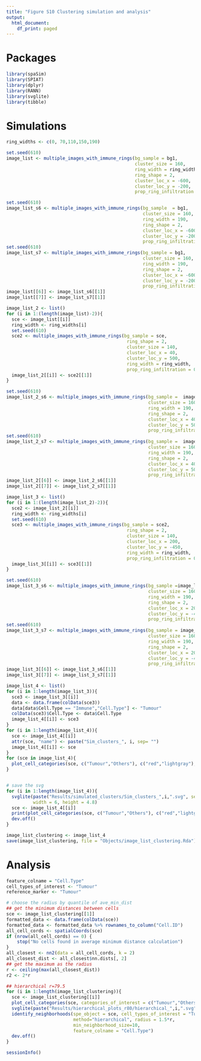 ```yaml
---
title: "Figure S10 Clustering simulation and analysis"
output:
  html_document:
    df_print: paged
---
```


# Packages

```r
library(spaSim)
library(SPIAT)
library(dplyr)
library(RANN)
library(svglite)
library(tibble)
```

# Simulations

```r
ring_widths <- c(0, 70,110,150,190)

set.seed(610)
image_list <- multiple_images_with_immune_rings(bg_sample = bg1,
                                                cluster_size = 160,
                                                ring_width = ring_widths, 
                                                ring_shape = 2,
                                                cluster_loc_x = -600,
                                                cluster_loc_y = -200,
                                                prop_ring_infiltration = 0.6)
```

```r
set.seed(610)
image_list_s6 <- multiple_images_with_immune_rings(bg_sample  = bg1,
                                                   cluster_size = 160,
                                                   ring_width = 190, 
                                                   ring_shape = 2,
                                                   cluster_loc_x = -600,
                                                   cluster_loc_y = -200,
                                                   prop_ring_infiltration = 0.4)
set.seed(610)
image_list_s7 <- multiple_images_with_immune_rings(bg_sample = bg1,
                                                   cluster_size = 160,
                                                   ring_width = 190, 
                                                   ring_shape = 2,
                                                   cluster_loc_x = -600,
                                                   cluster_loc_y = -200,
                                                   prop_ring_infiltration = 0.2)
image_list[[6]] <- image_list_s6[[1]]
image_list[[7]] <- image_list_s7[[1]]
```

```r
image_list_2 <- list()
for (i in 1:(length(image_list)-2)){
  sce <- image_list[[i]]
  ring_width <- ring_widths[i]
  set.seed(610)
  sce2 <- multiple_images_with_immune_rings(bg_sample = sce,
                                             ring_shape = 2,
                                             cluster_size = 140,
                                             cluster_loc_x = 40,
                                             cluster_loc_y = 500,
                                             ring_width = ring_width,
                                             prop_ring_infiltration = 0.6)
  image_list_2[[i]] <- sce2[[1]]
}
```

```r
set.seed(610)
image_list_2_s6 <- multiple_images_with_immune_rings(bg_sample =  image_list[[6]],
                                                     cluster_size = 160,
                                                     ring_width = 190, 
                                                     ring_shape = 2,
                                                     cluster_loc_x = 40,
                                                     cluster_loc_y = 500,
                                                     prop_ring_infiltration = 0.4)
set.seed(610)
image_list_2_s7 <- multiple_images_with_immune_rings(bg_sample =  image_list[[7]],
                                                     cluster_size = 160,
                                                     ring_width = 190, 
                                                     ring_shape = 2,
                                                     cluster_loc_x = 40,
                                                     cluster_loc_y = 500,
                                                     prop_ring_infiltration = 0.2)
image_list_2[[6]] <- image_list_2_s6[[1]]
image_list_2[[7]] <- image_list_2_s7[[1]]
```

```r
image_list_3 <- list()
for (i in 1:(length(image_list_2)-2)){
  sce2 <- image_list_2[[i]]
  ring_width <- ring_widths[i]
  set.seed(610)
  sce3 <- multiple_images_with_immune_rings(bg_sample = sce2,
                                             ring_shape = 2,
                                             cluster_size = 140,
                                             cluster_loc_x = 200,
                                             cluster_loc_y = -450,
                                             ring_width = ring_width,
                                             prop_ring_infiltration = 0.6)
  image_list_3[[i]] <- sce3[[1]]
}
```

```r
set.seed(610)
image_list_3_s6 <- multiple_images_with_immune_rings(bg_sample =image_list_2[[6]],
                                                     cluster_size = 160,
                                                     ring_width = 190, 
                                                     ring_shape = 2,
                                                     cluster_loc_x = 200,
                                                     cluster_loc_y = -450,
                                                     prop_ring_infiltration = 0.4)
set.seed(610)
image_list_3_s7 <- multiple_images_with_immune_rings(bg_sample = image_list_2[[7]],
                                                     cluster_size = 160,
                                                     ring_width = 190, 
                                                     ring_shape = 2,
                                                     cluster_loc_x = 200,
                                                     cluster_loc_y = -400,
                                                     prop_ring_infiltration = 0.2)
image_list_3[[6]] <- image_list_3_s6[[1]]
image_list_3[[7]] <- image_list_3_s7[[1]]
```

```r
image_list_4 <- list()
for (i in 1:length(image_list_3)){
  sce3 <- image_list_3[[i]]
  data <- data.frame(colData(sce3))
  data[data$Cell.Type == "Immune","Cell.Type"] <- "Tumour"
  colData(sce3)$Cell.Type <- data$Cell.Type
  image_list_4[[i]] <- sce3
}
for (i in 1:length(image_list_4)){
  sce <- image_list_4[[i]]
  attr(sce, "name") <- paste("Sim_clusters_", i, sep= "")
  image_list_4[[i]] <- sce
}
for (sce in image_list_4){
  plot_cell_categories(sce, c("Tumour","Others"), c("red","lightgray"),"Cell.Type")
}


# save the svg
for (i in 1:length(image_list_4)){
  svglite(paste("Results/simulated_clusters/Sim_clusters_",i,".svg", sep = ""),
          width = 6, height = 4.8)
  sce <- image_list_4[[i]]
  print(plot_cell_categories(sce, c("Tumour","Others"), c("red","lightgray"),"Cell.Type"))
  dev.off()
}
```

```r
image_list_clustering <- image_list_4
save(image_list_clustering, file = "Objects/image_list_clustering.Rda")
```

# Analysis

```r
feature_colname = "Cell.Type"
cell_types_of_interest <- "Tumour"
reference_marker <- "Tumour"
```

```r
# choose the radius by quantile of ave_min_dist
## get the minimum distances between cells
sce <- image_list_clustering[[1]]
formatted_data <- data.frame(colData(sce))
formatted_data <- formatted_data %>% rownames_to_column("Cell.ID")
all_cell_cords <- spatialCoords(sce)
if (nrow(all_cell_cords) == 0) {
    stop("No cells found in average minimum distance calculation")
}
all_closest <- nn2(data = all_cell_cords, k = 2)
all_closest_dist <- all_closest$nn.dists[, 2]
## get the maximum as the radius
r <- ceiling(max(all_closest_dist))
r2 <- 2*r
```

```r
## hierarchical r=79.5
for (i in 1:length(image_list_clustering)){
  sce <- image_list_clustering[[i]]
  plot_cell_categories(sce, categories_of_interest = c("Tumour","Others"), colour_vector = c("red","lightgray"),feature_colname = "Cell.Type")
  svglite(paste("Results/hierarchical_plots_r80/hierarchical_",i,".svg", sep = ""))
  identify_neighborhoods(spe_object = sce, cell_types_of_interest = "Tumour",
                         method="hierarchical", radius = 1.5*r,
                         min_neighborhood_size=10,
                         feature_colname = "Cell.Type")
  dev.off()
}
```


```r
sessionInfo()
```